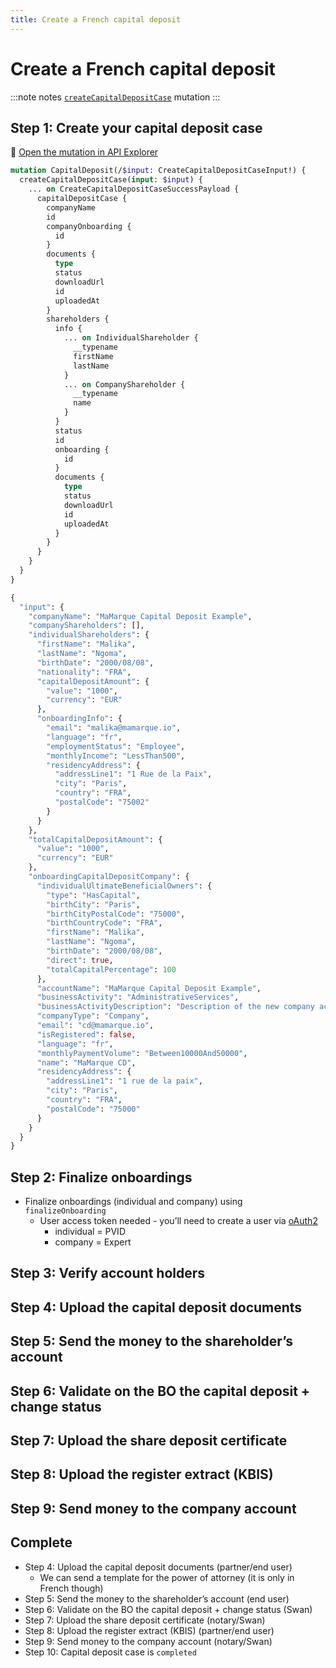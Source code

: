 ```yaml
---
title: Create a French capital deposit
---
```


# Create a French capital deposit

:::note notes
[`createCapitalDepositCase`](https://api-reference.swan.io/#mutation-createCapitalDepositCase) mutation
:::

## Step 1: Create your capital deposit case

🔎 [Open the mutation in API Explorer](https://explorer.swan.io)

```graphql {2,17} showLineNumbers
mutation CapitalDeposit(/$input: CreateCapitalDepositCaseInput!) {
  createCapitalDepositCase(input: $input) {
    ... on CreateCapitalDepositCaseSuccessPayload {
      capitalDepositCase {
        companyName
        id
        companyOnboarding {
          id
        }
        documents {
          type
          status
          downloadUrl
          id
          uploadedAt
        }
        shareholders {
          info {
            ... on IndividualShareholder {
              __typename
              firstName
              lastName
            }
            ... on CompanyShareholder {
              __typename
              name
            }
          }
          status
          id
          onboarding {
            id
          }
          documents {
            type
            status
            downloadUrl
            id
            uploadedAt
          }
        }
      }
    }
  }
}
```

```graphql {2} showLineNumbers
{
  "input": {
    "companyName": "MaMarque Capital Deposit Example",
    "companyShareholders": [],
    "individualShareholders": {
      "firstName": "Malika",
      "lastName": "Ngoma",
      "birthDate": "2000/08/08",
      "nationality": "FRA",
      "capitalDepositAmount": {
        "value": "1000",
        "currency": "EUR"
      },
      "onboardingInfo": {
        "email": "malika@mamarque.io",
        "language": "fr",
        "employmentStatus": "Employee",
        "monthlyIncome": "LessThan500",
        "residencyAddress": {
          "addressLine1": "1 Rue de la Paix",
          "city": "Paris",
          "country": "FRA",
          "postalCode": "75002"
        }
      }
    },
    "totalCapitalDepositAmount": {
      "value": "1000",
      "currency": "EUR"
    },
    "onboardingCapitalDepositCompany": {
      "individualUltimateBeneficialOwners": {
        "type": "HasCapital",
        "birthCity": "Paris",
        "birthCityPostalCode": "75000",
        "birthCountryCode": "FRA",
        "firstName": "Malika",
        "lastName": "Ngoma",
        "birthDate": "2000/08/08",
        "direct": true,
        "totalCapitalPercentage": 100
      },
      "accountName": "MaMarque Capital Deposit Example",
      "businessActivity": "AdministrativeServices",
      "businessActivityDescription": "Description of the new company activity",
      "companyType": "Company",
      "email": "cd@mamarque.io",
      "isRegistered": false,
      "language": "fr",
      "monthlyPaymentVolume": "Between10000And50000",
      "name": "MaMarque CD",
      "residencyAddress": {
        "addressLine1": "1 rue de la paix",
        "city": "Paris",
        "country": "FRA",
        "postalCode": "75000"
      }
    }
  }
}
```

## Step 2: Finalize onboardings



- Finalize onboardings (individual and company) using `finalizeOnboarding`
    - User access token needed - you’ll need to create a user via [oAuth2](https://docs.swan.io/api/authentication/user-access-token)
        - individual = PVID
        - company = Expert

## Step 3: Verify account holders

## Step 4: Upload the capital deposit documents

## Step 5: Send the money to the shareholder’s account

## Step 6: Validate on the BO the capital deposit + change status

## Step 7: Upload the share deposit certificate

## Step 8: Upload the register extract (KBIS)

## Step 9: Send money to the company account

## Complete

- Step 4: Upload the capital deposit documents  (partner/end user)
    - We can send a template for the power of attorney (it is only in French though)
- Step 5: Send the money to the shareholder’s account  (end user)
- Step 6: Validate on the BO the capital deposit + change status (Swan)
- Step 7: Upload the share deposit certificate (notary/Swan)
- Step 8: Upload the register extract (KBIS) (partner/end user)
- Step 9: Send money to the company account (notary/Swan)
- Step 10: Capital deposit case is `completed`